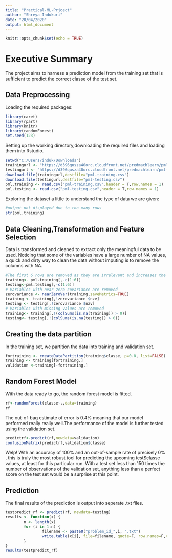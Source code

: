 ---
title: "Practical-ML-Prjoect"
author: "Shreya Indukuri"
date: "20/04/2020"
output: html_document
---

```{r setup, cache=TRUE, include=FALSE}
knitr::opts_chunk$set(echo = TRUE)
```


# Executive Summary
The project aims to harness a prediction model from the training set that is sufficient to predict the correct classe of the test set.


## Data Preprocessing

Loading the required packages:

```{r}
library(caret)
library(rpart)
library(knitr)
library(randomForest)
set.seed(123)
```

Setting up the working directory,downloading the required files and loading them into Rstudio.

```{r}
setwd("C:/Users/induk/Downloads")
trainingurl <- "https://d396qusza40orc.cloudfront.net/predmachlearn/pml-training.csv"
testingurl <- "https://d396qusza40orc.cloudfront.net/predmachlearn/pml-testing.csv"
download.file(trainingurl,destfile="pml-training.csv")
download.file(testingurl,destfile="pml-testing.csv")
pml.training <- read.csv("pml-training.csv",header = T,row.names = 1)
pml.testing <- read.csv("pml-testing.csv",header = T,row.names = 1) 
```

Exploring the dataset a little to understand the type of data we are given:
```{r}
#output not displayed due to too many rows
str(pml.training)
```

## Data Cleaning,Transformation and Feature Selection


Data is transformed and cleaned to extract only the meaningful data to be used.
Noticing that some of the variables have a large number of NA values, a quick and dirty way to clean the data without imputing is to remove the columns with NA.

```{r}
#The first 6 rows are removed as they are irrelevant and increases the standard error
training<- pml.training[,-c(1:6)]
testing<-pml.testing[,-c(1:6)]
# Variables with near zero covariance are removed
zerovariance <- nearZeroVar(training,saveMetrics=TRUE)
training <- training[,!zerovariance $nzv]
testing <- testing[,!zerovariance $nzv]
# Variables with missing values are removed
training<- training[,!(colSums(is.na(training)) > 0)]
testing<- testing[,!(colSums(is.na(testing)) > 0)]
```

## Creating the data partition

In the training set, we partition the data into training and validation set.
```{r}
fortraining <- createDataPartition(training$classe, p=0.8, list=FALSE)
training <- training[fortraining,]
validation <-training[-fortraining,] 
```


## Random Forest Model

With the data ready to go, the random forest model is fitted.
```{r}
rf<-randomForest(classe~.,data=training)
rf
```

The out-of-bag estimate of error is 0.4% meaning that our model performed really really well.The performance of the model is further tested using the validation set.
```{r}
predictrf<-predict(rf,newdata=validation)
confusionMatrix(predictrf,validation$classe)
```

Welp! With an accuracy of 100% and an out-of-sample rate of precisely 0% , this is truly the most robust tool for predicting the upcoming test$classe values, at least for this particular run. With a test set less than 150 times the number of observations of the validation set, anything less than a perfect score on the test set would be a surprise at this point.


## Prediction
The final results of the prediction is output into seperate .txt files.
```{r}
testpredict_rf <- predict(rf, newdata=testing)
results <- function(x) {
        n <- length(x)
        for (i in 1:n) {
                filename <- paste0("problem_id_",i, ".txt")
                write.table(x[i], file=filename, quote=F, row.names=F,col.names=F)
        }
}
results(testpredict_rf)
```
